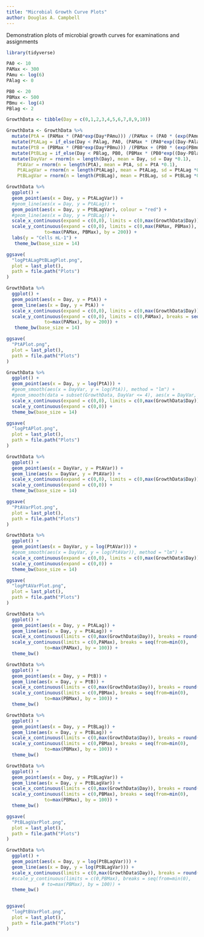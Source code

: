 ```yaml
---
title: "Microbial Growth Curve Plots"
author: Douglas A. Campbell
---
```


Demonstration plots of microbial growth curves for examinations and assignments

```r
library(tidyverse)
```

```r
PA0 <- 10
PAMax <- 300
PAmu <- log(6)
PAlag <- 0

PB0 <- 20
PBMax <- 500
PBmu <- log(4)
PBlag <- 2

GrowthData <- tibble(Day = c(0,1,2,3,4,5,6,7,8,9,10))

GrowthData <- GrowthData %>%
  mutate(PtA = (PAMax * (PA0*exp(Day*PAmu))) /(PAMax + (PA0 * (exp(PAmu * Day) - 1)))) %>%
  mutate(PtALag = if_else(Day < PAlag, PA0, (PAMax * (PA0*exp((Day-PAlag)*PAmu))) /(PAMax + (PA0 * (exp(PAmu * (Day-PAlag)) - 1))))) %>%
  mutate(PtB = (PBMax * (PB0*exp(Day*PBmu))) /(PBMax + (PB0 * (exp(PBmu * Day) - 1)))) %>%
  mutate(PtBLag = if_else(Day < PBlag, PB0, (PBMax * (PB0*exp((Day-PBlag)*PBmu))) /(PBMax + (PB0 * (exp(PBmu * (Day-PBlag)) - 1))))) |>
  mutate(DayVar = rnorm(n = length(Day), mean = Day, sd = Day *0.1),
    PtAVar = rnorm(n = length(PtA), mean = PtA, sd = PtA *0.1),
    PtALagVar = rnorm(n = length(PtALag), mean = PtALag, sd = PtALag *0.1),
    PtBLagVar = rnorm(n = length(PtBLag), mean = PtBLag, sd = PtBLag *0.1))
```

```r
GrowthData %>%
  ggplot() +
  geom_point(aes(x = Day, y = PtALagVar)) +
  #geom_line(aes(x = Day, y = PtALag)) +
  geom_point(aes(x = Day, y = PtBLagVar), colour = "red") +
  #geom_line(aes(x = Day, y = PtBLag)) +
  scale_x_continuous(expand = c(0,0), limits = c(0,max(GrowthData$Day)), breaks = round(seq(0,10))) +
  scale_y_continuous(expand = c(0,0), limits = c(0,max(PAMax, PBMax)), breaks = seq(from=min(0),
              to=max(PAMax, PBMax), by = 200)) + 
  labs(y = "Cells mL-1") +
   theme_bw(base_size = 14)

ggsave(
  "logPtALagPtBLagPlot.png",
  plot = last_plot(),
  path = file.path("Plots")
)

```


```r
GrowthData %>%
  ggplot() +
  geom_point(aes(x = Day, y = PtA)) +
  geom_line(aes(x = Day, y = PtA)) +
  scale_x_continuous(expand = c(0,0), limits = c(0,max(GrowthData$Day)), breaks = round(seq(0,10))) +
  scale_y_continuous(expand = c(0,0), limits = c(0,PAMax), breaks = seq(from=min(0),
              to=max(PAMax), by = 200)) + 
   theme_bw(base_size = 14)

ggsave(
  "PtAPlot.png",
  plot = last_plot(),
  path = file.path("Plots")
)

GrowthData %>%
  ggplot() +
  geom_point(aes(x = Day, y = log(PtA))) +
  #geom_smooth(aes(x = DayVar, y = log(PtA)), method = "lm") +
  #geom_smooth(data = subset(GrowthData, DayVar <= 4), aes(x = DayVar, y = log(PtA)), method = "lm") +
  scale_x_continuous(expand = c(0,0), limits = c(0,max(GrowthData$Day)), breaks = round(seq(0,10))) +
  scale_y_continuous(expand = c(0,0)) + 
  theme_bw(base_size = 14)

ggsave(
  "logPtAPlot.png",
  plot = last_plot(),
  path = file.path("Plots")
)

GrowthData %>%
  ggplot() +
  geom_point(aes(x = DayVar, y = PtAVar)) +
  geom_line(aes(x = DayVar, y = PtAVar)) +
  scale_x_continuous(expand = c(0,0), limits = c(0,max(GrowthData$Day)), breaks = round(seq(0,10))) +
  scale_y_continuous(expand = c(0,0)) + 
  theme_bw(base_size = 14)

ggsave(
  "PtAVarPlot.png",
  plot = last_plot(),
  path = file.path("Plots")
)

GrowthData %>%
  ggplot() +
  geom_point(aes(x = DayVar, y = log(PtAVar))) +
  #geom_smooth(aes(x = DayVar, y = log(PtAVar)), method = "lm") +
  scale_x_continuous(expand = c(0,0), limits = c(0,max(GrowthData$Day)), breaks = round(seq(0,10))) +
  scale_y_continuous(expand = c(0,0)) + 
  theme_bw(base_size = 14)

ggsave(
  "logPtAVarPlot.png",
  plot = last_plot(),
  path = file.path("Plots")
)
```



```r
GrowthData %>%
  ggplot() +
  geom_point(aes(x = Day, y = PtALag)) +
  geom_line(aes(x = Day, y = PtALag)) +
  scale_x_continuous(limits = c(0,max(GrowthData$Day)), breaks = round(seq(0,10))) +
  scale_y_continuous(limits = c(0,PAMax), breaks = seq(from=min(0),
              to=max(PAMax), by = 100)) + 
  theme_bw()

```


```r
GrowthData %>%
  ggplot() +
  geom_point(aes(x = Day, y = PtB)) +
  geom_line(aes(x = Day, y = PtB)) +
  scale_x_continuous(limits = c(0,max(GrowthData$Day)), breaks = round(seq(0,10))) +
  scale_y_continuous(limits = c(0,PBMax), breaks = seq(from=min(0),
              to=max(PBMax), by = 100)) + 
  theme_bw()

```

```r
GrowthData %>%
  ggplot() +
  geom_point(aes(x = Day, y = PtBLag)) +
  geom_line(aes(x = Day, y = PtBLag)) +
  scale_x_continuous(limits = c(0,max(GrowthData$Day)), breaks = round(seq(0,10))) +
  scale_y_continuous(limits = c(0,PBMax), breaks = seq(from=min(0),
              to=max(PBMax), by = 100)) + 
  theme_bw()

```


```r
GrowthData %>%
  ggplot() +
  geom_point(aes(x = Day, y = PtBLagVar)) +
  geom_line(aes(x = Day, y = PtBLagVar)) +
  scale_x_continuous(limits = c(0,max(GrowthData$Day)), breaks = round(seq(0,10))) +
  scale_y_continuous(limits = c(0,PBMax), breaks = seq(from=min(0),
              to=max(PBMax), by = 100)) + 
  theme_bw()

ggsave(
  "PtBLagVarPlot.png",
  plot = last_plot(),
  path = file.path("Plots")
)

```


```r
GrowthData %>%
  ggplot() +
  geom_point(aes(x = Day, y = log(PtBLagVar))) +
  geom_line(aes(x = Day, y = log(PtBLagVar))) +
  scale_x_continuous(limits = c(0,max(GrowthData$Day)), breaks = round(seq(0,10))) +
  #scale_y_continuous(limits = c(0,PBMax), breaks = seq(from=min(0),
             # to=max(PBMax), by = 100)) + 
  theme_bw()


ggsave(
  "logPtBVarPlot.png",
  plot = last_plot(),
  path = file.path("Plots")
)
```